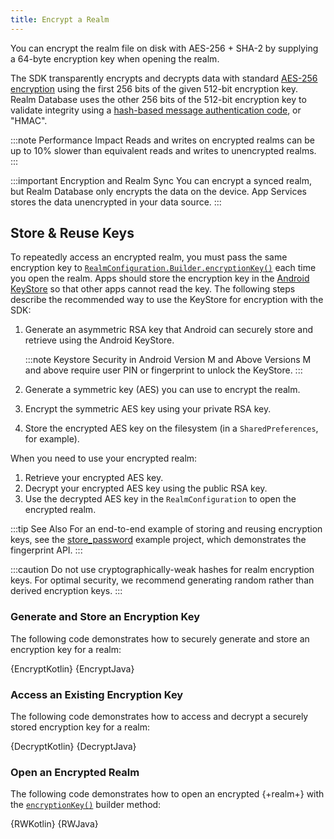 ```yaml
---
title: Encrypt a Realm
---
```


You can encrypt the realm file on disk with AES-256 +
SHA-2 by supplying a 64-byte encryption key when opening the realm.

The SDK transparently encrypts and decrypts data with standard
[AES-256 encryption](https://en.wikipedia.org/wiki/Advanced_Encryption_Standard)
using the first 256 bits of the given 512-bit encryption key. Realm
Database uses the other 256 bits of the 512-bit encryption key to validate
integrity using a [hash-based message authentication code](https://en.wikipedia.org/wiki/HMAC),
or "HMAC".

:::note Performance Impact
Reads and writes on encrypted realms can be up to 10%
slower than equivalent reads and writes to unencrypted realms.
:::

:::important Encryption and Realm Sync
You can encrypt a synced realm, but Realm Database only encrypts the
data on the device. App Services stores the data unencrypted in your
data source.
:::

## Store & Reuse Keys

To repeatedly access an encrypted realm, you must pass the same
encryption key to [`RealmConfiguration.Builder.encryptionKey()`](https://docs.mongodb.com/realm-sdks/java/latest/io/realm/RealmConfiguration.Builder.html#encryptionKey-byte:A-) each
time you open the realm. Apps should store the encryption key in the
[Android KeyStore](https://developer.android.com/training/articles/keystore.html)
so that other apps cannot read the key. The following steps describe the
recommended way to use the KeyStore for encryption with the SDK:

1. Generate an asymmetric RSA key that Android can securely store and
   retrieve using the Android KeyStore.

   :::note Keystore Security in Android Version M and Above
   Versions M and above require user PIN or fingerprint to unlock
   the KeyStore.
   :::

1. Generate a symmetric key (AES) you can use to encrypt the realm.

1. Encrypt the symmetric AES key using your private RSA key.

1. Store the encrypted AES key on the filesystem (in a
   `SharedPreferences`, for example).

When you need to use your encrypted realm:

1. Retrieve your encrypted AES key.
1. Decrypt your encrypted AES key using the public RSA key.
1. Use the decrypted AES key in the `RealmConfiguration` to open the
   encrypted realm.

:::tip See Also
For an end-to-end example of storing and reusing encryption keys, see
the [store_password](https://github.com/realm/realm-java/tree/feature/example/store_password/examples/StoreEncryptionPassword)
example project, which demonstrates the fingerprint API.
:::

:::caution
Do not use cryptographically-weak hashes for realm encryption keys.
For optimal security, we recommend generating random rather than derived
encryption keys.
:::

### Generate and Store an Encryption Key

The following code demonstrates how to securely generate and store an
encryption key for a realm:

<Tabs groupId="java-sdk-languages">
    <TabItem value="kotlin" label="Kotlin">
        <CodeBlock language="kotlin">{EncryptKotlin}</CodeBlock>
    </TabItem>
    <TabItem value="java" label="Java">
        <CodeBlock language="java">{EncryptJava}</CodeBlock>
    </TabItem>
</Tabs>

### Access an Existing Encryption Key

The following code demonstrates how to access and decrypt a securely
stored encryption key for a realm:

<Tabs groupId="java-sdk-languages">
    <TabItem value="kotlin" label="Kotlin">
        <CodeBlock language="kotlin">{DecryptKotlin}</CodeBlock>
    </TabItem>
    <TabItem value="java" label="Java">
        <CodeBlock language="java">{DecryptJava}</CodeBlock>
    </TabItem>
</Tabs>

### Open an Encrypted Realm

The following code demonstrates how to open an encrypted {+realm+} with
the [`encryptionKey()`](https://docs.mongodb.com/realm-sdks/java/latest/io/realm/mongodb/sync/SyncConfiguration.Builder.html#encryptionKey-byte:A-)
builder method:

<Tabs groupId="java-sdk-languages">
    <TabItem value="kotlin" label="Kotlin">
        <CodeBlock language="kotlin">{RWKotlin}</CodeBlock>
    </TabItem>
    <TabItem value="java" label="Java">
        <CodeBlock language="java">{RWJava}</CodeBlock>
    </TabItem>
</Tabs>
